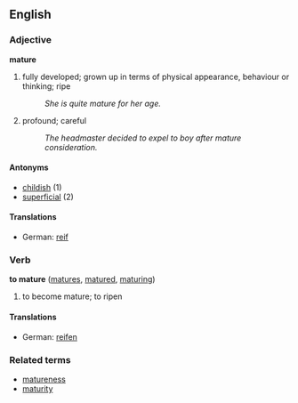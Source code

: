 ==English==

===Adjective===
'''mature'''
# fully developed; grown up in terms of physical appearance, behaviour or thinking; ripe
#:''She is quite mature for her age.''
# profound; careful
#:''The headmaster decided to expel to boy after mature consideration.''

====Antonyms====
*[[childish]] (1)
* [[superficial]] (2)

====Translations====
*German: [[reif]]

===Verb===
'''to mature'''  ([[matures]], [[matured]], [[maturing]])
# to become mature; to ripen

====Translations====
*German: [[reifen]]

===Related terms===
*[[matureness]]
*[[maturity]]